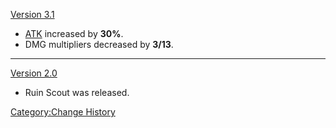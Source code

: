 [[Version 3.1]]
* [[ATK]] increased by '''30%'''.
* DMG multipliers decreased by '''3/13'''.
----
[[Version 2.0]]
* Ruin Scout was released.
<noinclude>[[Category:Change History]]</noinclude>